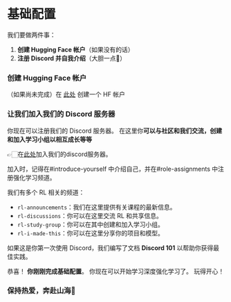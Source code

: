 # 基础配置

我们要做两件事：

1. **创建 Hugging Face 帐户**（如果没有的话）
2. **注册 Discord 并自我介绍**（大胆一点🤗）

### 创建 Hugging Face 帐户

（如果尚未完成）在 <a href="https://huggingface.co/join">此处</a> 创建一个 HF 帐户

### 让我们加入我们的 Discord 服务器

你现在可以注册我们的 Discord 服务器。 在这里你**可以与社区和我们交流，创建和加入学习小组以相互成长等等**

👉🏻在<a href="https://discord.gg/ydHrjt3WP5">此处</a>加入我们的discord服务器。

加入时，记得在#introduce-yourself 中介绍自己，并在#role-assignments 中注册强化学习频道。

我们有多个 RL 相关的频道：

- `rl-announcements`：我们在这里提供有关课程的最新信息。
- `rl-discussions`：你可以在这里交流 RL 和共享信息。
- `rl-study-group`：你可以在其中创建和加入学习小组。
- `rl-i-made-this`：你可以在这里分享你的项目和模型。

如果这是你第一次使用 Discord，我们编写了文档 **Discord 101** 以帮助你获得最佳实践。

恭喜！ **你刚刚完成基础配置**。 你现在可以开始学习深度强化学习了。 玩得开心！


### 保持热爱，奔赴山海🤗